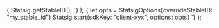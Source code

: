 
  <CodeBlock language="swift">
    {`Statsig.getStableID(); 
`}
  </CodeBlock>
);

  <CodeBlock language="swift">
    {`let opts = StatsigOptions(overrideStableID: "my_stable_id")
Statsig.start(sdkKey: "client-xyx", options: opts)
`}
  </CodeBlock>
);
